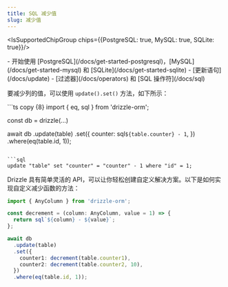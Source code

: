 ```yaml
---
title: SQL 减少值
slug: 减少值
---
```


<IsSupportedChipGroup chips={{PostgreSQL: true, MySQL: true, SQLite: true}}/>

<Prerequisites>
- 开始使用 [PostgreSQL](/docs/get-started-postgresql)，[MySQL](/docs/get-started-mysql) 和 [SQLite](/docs/get-started-sqlite)
- [更新语句](/docs/update)
- [过滤器](/docs/operators) 和 [SQL 操作符](/docs/sql)
</Prerequisites>

要减少列的值，可以使用 `update().set()` 方法，如下所示：

<Section>
```ts copy {8}
import { eq, sql } from 'drizzle-orm';

const db = drizzle(...)
  
await db
  .update(table)
  .set({
    counter: sql`${table.counter} - 1`,
  })
  .where(eq(table.id, 1));
```

```sql
update "table" set "counter" = "counter" - 1 where "id" = 1;
```
</Section>

Drizzle 具有简单灵活的 API，可以让你轻松创建自定义解决方案。以下是如何实现自定义减少函数的方法：

```ts copy {4,10,11}
import { AnyColumn } from 'drizzle-orm';

const decrement = (column: AnyColumn, value = 1) => {
  return sql`${column} - ${value}`;
};

await db
  .update(table)
  .set({
    counter1: decrement(table.counter1),
    counter2: decrement(table.counter2, 10),
  })
  .where(eq(table.id, 1));
```
